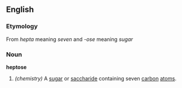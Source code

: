 ==English==
===Etymology===
From '' hepta '' meaning '' seven '' and ''-ose'' meaning ''sugar'' 
===Noun===
''' heptose '''
#''(chemistry)'' A [[sugar]] or [[saccharide]] containing seven [[carbon]] [[atom]]s.
